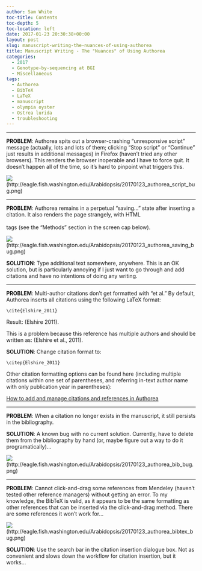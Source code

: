 ```yaml
---
author: Sam White
toc-title: Contents
toc-depth: 5
toc-location: left
date: 2017-01-23 20:30:38+00:00
layout: post
slug: manuscript-writing-the-nuances-of-using-authorea
title: Manuscript Writing - The "Nuances" of Using Authorea
categories:
  - 2017
  - Genotype-by-sequencing at BGI
  - Miscellaneous
tags:
  - Authorea
  - BibTeX
  - LaTeX
  - manuscript
  - olympia oyster
  - Ostrea lurida
  - troubleshooting
---
```







* * *





**PROBLEM**: Authorea spits out a browser-crashing "unresponsive script" message (actually, lots and lots of them; clicking "Stop script" or "Continue" just results in additional messages) in Firefox (haven't tried any other browsers). This renders the browser inoperable and I have to force quit. It doesn't happen all of the time, so it's hard to pinpoint what triggers this.



![](https://eagle.fish.washington.edu/Arabidopsis/20170123_authorea_script_bug.png)(http://eagle.fish.washington.edu/Arabidopsis/20170123_authorea_script_bug.png)








* * *





**PROBLEM**: Authorea remains in a perpetual "saving..." state after inserting a citation. It also renders the page strangely, with HTML <br></br> tags (see the "Methods" section in the screen cap below).

![](https://eagle.fish.washington.edu/Arabidopsis/20170123_authorea_saving_bug.png)(http://eagle.fish.washington.edu/Arabidopsis/20170123_authorea_saving_bug.png)



**SOLUTION**: Type additional text somewhere, anywhere. This is an OK solution, but is particularly annoying if I just want to go through and add citations and have no intentions of doing any writing.





* * *





**PROBLEM**: Multi-author citations don't get formatted with "et al." By default, Authorea inserts all citations using the following LaTeX format:

`\cite{Elshire_2011}`

Result: (Elshire 2011).

This is a problem because this reference has multiple authors and should be written as: (Elshire et al., 2011).

**SOLUTION**: Change citation format to:

`\citep{Elshire_2011}`

Other citation formatting options can be found here (including multiple citations within one set of parentheses, and referring in-text author name with only publication year in parentheses):

[How to add and manage citations and references in Authorea](https://www.authorea.com/users/9932/articles/12628/_show_article)



* * *







**PROBLEM**: When a citation no longer exists in the manuscript, it still persists in the bibliography.

**SOLUTION**: A known bug with no current solution. Currently, have to delete them from the bibliography by hand (or, maybe figure out a way to do it programatically)...



![](https://eagle.fish.washington.edu/Arabidopsis/20170123_authorea_bib_bug.png)(http://eagle.fish.washington.edu/Arabidopsis/20170123_authorea_bib_bug.png)





* * *





**PROBLEM**: Cannot click-and-drag some references from Mendeley (haven't tested other reference managers) without getting an error. To my knowledge, the BibTeX is valid, as it appears to be the same formatting as other references that can be inserted via the click-and-drag method. There are some references it won't work for...

![](https://eagle.fish.washington.edu/Arabidopsis/20170123_authorea_bibtex_bug.png)(http://eagle.fish.washington.edu/Arabidopsis/20170123_authorea_bibtex_bug.png)



**SOLUTION**: Use the search bar in the citation insertion dialogue box. Not as convenient and slows down the workflow for citation insertion, but it works...


